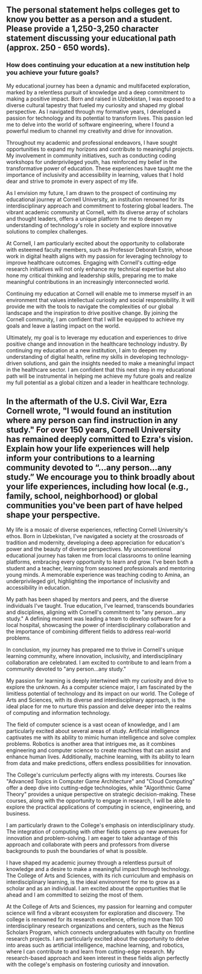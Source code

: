 ## The personal statement helps colleges get to know you better as a person and a student. Please provide a 1,250-3,250 character statement discussing your educational path (approx. 250 - 650 words). 

### How does continuing your education at a new institution help you achieve your future goals?


My educational journey has been a dynamic and multifaceted exploration, marked by a relentless pursuit of knowledge and a deep commitment to making a positive impact. Born and raised in Uzbekistan, I was exposed to a diverse cultural tapestry that fueled my curiosity and shaped my global perspective. As I navigated through my formative years, I developed a passion for technology and its potential to transform lives. This passion led me to delve into the world of software engineering, where I found a powerful medium to channel my creativity and drive for innovation.

Throughout my academic and professional endeavors, I have sought opportunities to expand my horizons and contribute to meaningful projects. My involvement in community initiatives, such as conducting coding workshops for underprivileged youth, has reinforced my belief in the transformative power of education. These experiences have taught me the importance of inclusivity and accessibility in learning, values that I hold dear and strive to promote in every aspect of my life.

As I envision my future, I am drawn to the prospect of continuing my educational journey at Cornell University, an institution renowned for its interdisciplinary approach and commitment to fostering global leaders. The vibrant academic community at Cornell, with its diverse array of scholars and thought leaders, offers a unique platform for me to deepen my understanding of technology's role in society and explore innovative solutions to complex challenges.

At Cornell, I am particularly excited about the opportunity to collaborate with esteemed faculty members, such as Professor Deborah Estrin, whose work in digital health aligns with my passion for leveraging technology to improve healthcare outcomes. Engaging with Cornell's cutting-edge research initiatives will not only enhance my technical expertise but also hone my critical thinking and leadership skills, preparing me to make meaningful contributions in an increasingly interconnected world.

Continuing my education at Cornell will enable me to immerse myself in an environment that values intellectual curiosity and social responsibility. It will provide me with the tools to navigate the complexities of our global landscape and the inspiration to drive positive change. By joining the Cornell community, I am confident that I will be equipped to achieve my goals and leave a lasting impact on the world.

Ultimately, my goal is to leverage my education and experiences to drive positive change and innovation in the healthcare technology industry. By continuing my education at a new institution, I aim to deepen my understanding of digital health, refine my skills in developing technology-driven solutions, and gain the insights needed to make a meaningful impact in the healthcare sector. I am confident that this next step in my educational path will be instrumental in helping me achieve my future goals and realize my full potential as a global citizen and a leader in healthcare technology.


## In the aftermath of the U.S. Civil War, Ezra Cornell wrote, "I would found an institution where any person can find instruction in any study." For over 150 years, Cornell University has remained deeply committed to Ezra\'s vision. Explain how your life experiences will help inform your contributions to a learning community devoted to “...any person…any study.” We encourage you to think broadly about your life experiences, including how local (e.g., family, school, neighborhood) or global communities you\'ve been part of have helped shape your perspective.

My life is a mosaic of diverse experiences, reflecting Cornell University's ethos. Born in Uzbekistan, I've navigated a society at the crossroads of tradition and modernity, developing a deep appreciation for education's power and the beauty of diverse perspectives. My unconventional educational journey has taken me from local classrooms to online learning platforms, embracing every opportunity to learn and grow. I've been both a student and a teacher, learning from seasoned professionals and mentoring young minds. A memorable experience was teaching coding to Amina, an underprivileged girl, highlighting the importance of inclusivity and accessibility in education.

My path has been shaped by mentors and peers, and the diverse individuals I've taught. True education, I've learned, transcends boundaries and disciplines, aligning with Cornell's commitment to "any person...any study." A defining moment was leading a team to develop software for a local hospital, showcasing the power of interdisciplinary collaboration and the importance of combining different fields to address real-world problems.

In conclusion, my journey has prepared me to thrive in Cornell's unique learning community, where innovation, inclusivity, and interdisciplinary collaboration are celebrated. I am excited to contribute to and learn from a community devoted to "any person...any study."


My passion for learning is deeply intertwined with my curiosity and drive to explore the unknown. As a computer science major, I am fascinated by the limitless potential of technology and its impact on our world. The College of Arts and Sciences, with its diverse and interdisciplinary approach, is the ideal place for me to nurture this passion and delve deeper into the realms of computing and information technology.

The field of computer science is a vast ocean of knowledge, and I am particularly excited about several areas of study. Artificial intelligence captivates me with its ability to mimic human intelligence and solve complex problems. Robotics is another area that intrigues me, as it combines engineering and computer science to create machines that can assist and enhance human lives. Additionally, machine learning, with its ability to learn from data and make predictions, offers endless possibilities for innovation.

The College's curriculum perfectly aligns with my interests. Courses like "Advanced Topics in Computer Game Architecture" and "Cloud Computing" offer a deep dive into cutting-edge technologies, while "Algorithmic Game Theory" provides a unique perspective on strategic decision-making. These courses, along with the opportunity to engage in research, I will be able to explore the practical applications of computing in science, engineering, and business.

I am particularly drawn to the College's emphasis on interdisciplinary study. The integration of computing with other fields opens up new avenues for innovation and problem-solving. I am eager to take advantage of this approach and collaborate with peers and professors from diverse backgrounds to push the boundaries of what is possible.

I have shaped my academic journey through a relentless pursuit of knowledge and a desire to make a meaningful impact through technology. The College of Arts and Sciences, with its rich curriculum and emphasis on interdisciplinary learning, is the ideal environment for me to grow as a scholar and as an individual. I am excited about the opportunities that lie ahead and I am committed to seizing the most of them.

At the College of Arts and Sciences, my passion for learning and computer science will find a vibrant ecosystem for exploration and discovery. The college is renowned for its research excellence, offering more than 100 interdisciplinary research organizations and centers, such as the Nexus Scholars Program, which connects undergraduates with faculty on frontline research projects. I am particularly excited about the opportunity to delve into areas such as artificial intelligence, machine learning, and robotics, where I can contribute to and learn from cutting-edge research. My research-based approach and keen interest in these fields align perfectly with the college's emphasis on fostering curiosity and innovation.
